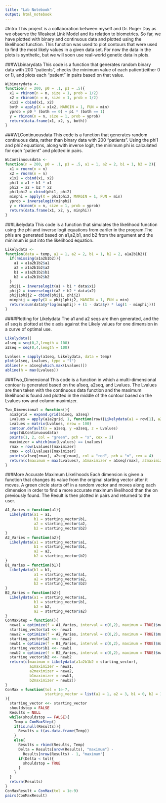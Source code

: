 ```yaml
---
title: "Lab Notebook"
output: html_notebook
---
```

#Intro
This project is a collaboration between myself and Dr. Roger Day as we observe the Weakest Link Model and its relation to biometrics.  So far, we have plotted with binary and continuous data and plotted using the likelihood function.  This function was used to plot contours that were used to find the most likely values in a given data set.  For now the data in the plots is synthetic, but we will soon use real-world genetic data in plots. 


###WLbinarydata
This code is a function that generates random binary data with 200 "patients", checks the minimum value of each patient(either 0 or 1), and plots each "patient" in pairs based on that value.
```r
WLbinarydata <-
function(n = 200, p0 = .1, p1 = .5){
  x1 = rbinom(n = n, size = 1, prob = 1/2)
  x2 = rbinom(n = n, size = 1, prob = 1/2)
  x1x2 = cbind(x1, x2)
  both = apply(X = x1x2, MARGIN = 1, FUN = min)
  yprob = p0 * (both == 0) + p1 * (both == 1)
  y = rbinom(n = n, size = 1, prob = yprob)
  return(data.frame(x1, x2, y, both))
}
```

###WLContinuousdata
This code is a function that generates random continuous data, rather than binary data with 200 "patients".  Using the phi1 and phi2 equations, along with inverse logit, the minimum phi is calculated for each "patient" and plotted in pairs.
```r
WLContinuousdata <-
function(n = 200, p0 = .1, p1 = .5, a1 = 1, a2 = 2, b1 = 1, b2 = 2){
  x1 = rnorm(n = n)
  x2 = rnorm(n = n)
  x1x2 = cbind(x1, x2)
  phi1 = a1 + b1 * x1
  phi2 = a2 + b2 * x2
  phi1phi2 = cbind(phi1, phi2)
  minphi = apply(X = phi1phi2, MARGIN = 1, FUN = min)
  yprob = inverselogit(minphi)
  y = rbinom(n = n, size = 1, prob = yprob)
  return(data.frame(x1, x2, y, minphi))
}
```

###Likelydata
This code is a function that simulates the likelihood function using the phi and inverse logit equations from eariler in the program.The phis are generated based on a1,a2,b1, and b2 from the argument and the minimum is put into the likelihood equation.

```r
Likelydata <-
function(data = temp, a1 = 1, a2 = 2, b1 = 1, b2 = 2, a1a2b1b2){
  if(!missing(a1a2b1b2)){
    a1 = a1a2b1b2$a1
    a2 = a1a2b1b2$a2
    b1 = a1a2b1b2$b1
    b2 = a1a2b1b2$b2
  }
  phij1 = inverselogit(a1 + b1 * data$x1)
  phij2 = inverselogit(a2 + b2 * data$x2)
  phij1phij2 = cbind(phij1, phij2)
  minphij = apply(X = phij1phij2, MARGIN = 1, FUN = min)
  return(sum(data$y*log(minphij) + (1 - data$y) * log(1 - minphij)))
}
```

####Plotting for Likelydata
The a1 and a2 seqs are then generated, and the a1 seq is plotted at the x axis against the Likely values for one dimension in a curve of optimal use.
```r
Likelydata()
a1seq = seq(0,2,length = 100)
a2seq = seq(0,4,length = 100)

Lvalues = sapply(a1seq, Likelydata, data = temp)
plot(a1seq, Lvalues, type = "l")
abline(v = a1seq[which.max(Lvalues)])
abline(h = max(Lvalues))
```

###Two_Dimensional
This code is a function in which a multi-dimensional contour is generated based on the a1seq, a2seq, and Lvalues.  The Lvalues are then taken with the continuous data function and the maximum likelihood is found  and plotted in the middle of the contour based on the Lvalues row and column maximizer.
```r
Two_Dimensional = function(){
  a1a2grid = expand.grid(a1seq, a2seq)
  Lvalues = apply(a1a2grid, 1, function(row){Likelydata(a1 = row[1], a2 = row[2])})
  Lvalues = matrix(Lvalues, nrow = 100)
  contour.default(x = a1seq, y =a2seq, z = Lvalues)
  args(WLContinuousdata)
  points(1, 2, col = "green", pch = "x", cex = 2)
  maximizer = which(max(Lvalues) == Lvalues)
  rmax = row(Lvalues)[maximizer]
  cmax = col(Lvalues)[maximizer]
  points(a1seq[rmax], a2seq[cmax], col = "red", pch = "o", cex = 4)
  return(c(maximum = max(Lvalues), a1maximizer = a1seq[rmax], a2maximizer = a2seq[cmax]))
}
```
###More Accurate Maximum Likelihoods
Each dimension is given a function that changes its value from the original starting vector after it moves.  A green circle starts off in a random vector and moves along each dimension in order to find a more accurate maximum likelihood than the on previously found.  The Result is then plotted in  pairs and returned to the user.

```r
A1_Varies = function(a1){
  Likelydata(a1 = a1, 
             b1 = starting_vector$b1, 
             a2 = starting_vector$a2, 
             b2 = starting_vector$b2)
}
A2_Varies = function(a2){
  Likelydata(a1 = starting_vector$a1, 
             b1 = starting_vector$b1, 
             a2 = a2, 
             b2 = starting_vector$b2)
}
B1_Varies = function(b1){
  Likelydata(b1 = b1, 
             a1 = starting_vector$a1, 
             a2 = starting_vector$a2, 
             b2 = starting_vector$b2)
}
B2_Varies = function(b2){
  Likelydata(a1 = starting_vector$a1, 
             b1 = starting_vector$b1, 
             b2 = b2, 
             a2 = starting_vector$a2)
}
ConMaxStep = function(){
  newa1 = optimize(f = A1_Varies, interval = c(0,2), maximum = TRUE)$maximum
  starting_vector$a1 <<- newa1
  newa2 = optimize(f = A2_Varies, interval = c(0,2), maximum = TRUE)$maximum
  starting_vector$a2 <<- newa2
  newb1 = optimize(f = B1_Varies, interval = c(0,2), maximum = TRUE)$maximum
  starting_vector$b1 <<- newb1
  newb2 = optimize(f = B2_Varies, interval = c(0,2), maximum = TRUE)$maximum
  starting_vector$b2 <<- newb2
  return(c(maximum = Likelydata(a1a2b1b2 = starting_vector), 
           a1maximizer = newa1, 
           a2maximizer = newa2,
           b1maximizer = newb1, 
           b2maximizer = newb2))
}
ConMax = function(tol = 1e-7, 
                  starting_vector = list(a1 = 1, a2 = 3, b1 = 0, b2 = 1)
){
  starting_vector <<- starting_vector
  shouldstop = FALSE
  Results = NULL
  while(shouldstop == FALSE){
    Temp = ConMaxStep()
    if(is.null(Results)){
      Results = t(as.data.frame(Temp))
    }
    else{
      Results = rbind(Results, Temp)
      Delta = Results[nrow(Results), "maximum"] -
        Results[nrow(Results) - 1, "maximum"]
      if(Delta < tol){
        shouldstop = TRUE
      }
    }
  }
  return(Results)
}
ConMaxResult = ConMax(tol = 1e-9)
pairs(ConMaxResult)
```

